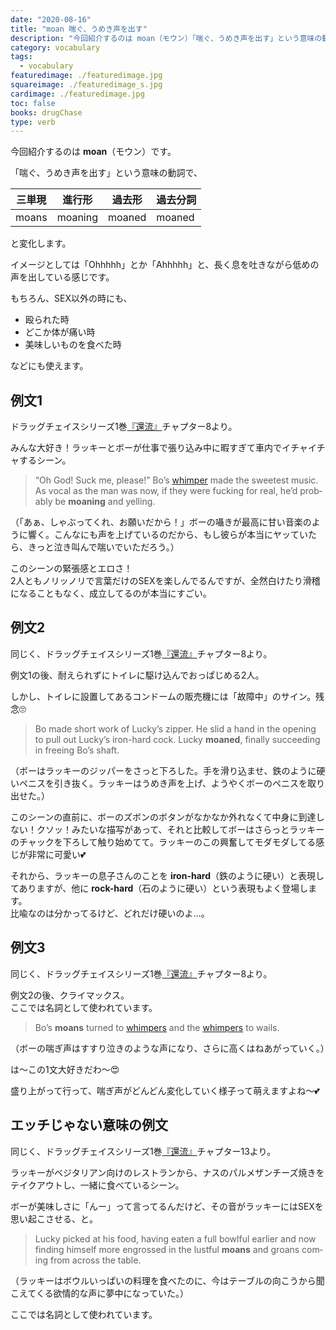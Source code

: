 ```yaml
---
date: "2020-08-16"
title: "moan 喘ぐ、うめき声を出す"
description: "今回紹介するのは moan（モウン）「喘ぐ、うめき声を出す」という意味の動詞です。例文は、ドラッグチェイスシリーズ1巻『還流』より"
category: vocabulary
tags:
  - vocabulary
featuredimage: ./featuredimage.jpg
squareimage: ./featuredimage_s.jpg
cardimage: ./featuredimage.jpg
toc: false
books: drugChase
type: verb
---
```



今回紹介するのは __moan__（モウン）です。  

「喘ぐ、うめき声を出す」という意味の動詞で、

|三単現|進行形|過去形|過去分詞|
|---|---|---|---|
|moans|moaning|moaned|moaned|

と変化します。

イメージとしては「Ohhhhh」とか「Ahhhhh」と、長く息を吐きながら低めの声を出している感じです。

もちろん、SEX以外の時にも、

- 殴られた時
- どこか体が痛い時
- 美味しいものを食べた時

などにも使えます。

<VocabularySeriesMoan current="moan" />

## 例文1

ドラッグチェイスシリーズ1巻[『還流』](/mm-romance/the-mermaid-murders/)チャプター8より。

みんな大好き！ラッキーとボーが仕事で張り込み中に暇すぎて車内でイチャイチャするシーン。

<Blockquote book srcBook="diversion" lang="en" chapter="8">
“Oh God! Suck me, please!” Bo’s <a href="/vocabulary/whimper/">whimper</a> made the sweetest music. As vocal as the man was now, if they were fucking for real, he’d probably be <strong>moaning</strong> and yelling.
</Blockquote>

<p className="translation">（「あぁ、しゃぶってくれ、お願いだから！」ボーの囁きが最高に甘い音楽のように響く。こんなにも声を上げているのだから、もし彼らが本当にヤッていたら、きっと泣き叫んで喘いでいただろう。）</p>

このシーンの緊張感とエロさ！  
2人ともノリッノリで言葉だけのSEXを楽しんでるんですが、全然白けたり滑稽になることもなく、成立してるのが本当にすごい。

## 例文2

同じく、ドラッグチェイスシリーズ1巻[『還流』](/mm-romance/the-mermaid-murders/)チャプター8より。

例文1の後、耐えられずにトイレに駆け込んでおっぱじめる2人。

しかし、トイレに設置してあるコンドームの販売機には「故障中」のサイン。残念🙄

<Blockquote book srcBook="diversion" lang="en" chapter="8">
Bo made short work of Lucky’s zipper. He slid a hand in the opening to pull out Lucky’s iron-hard cock. Lucky <strong>moaned</strong>, finally succeeding in freeing Bo’s shaft.
</Blockquote>

<p className="translation">（ボーはラッキーのジッパーをさっと下ろした。手を滑り込ませ、鉄のように硬いペニスを引き抜く。ラッキーはうめき声を上げ、ようやくボーのペニスを取り出せた。）</p>

このシーンの直前に、ボーのズボンのボタンがなかなか外れなくて中身に到達しない！クソッ！みたいな描写があって、それと比較してボーはさらっとラッキーのチャックを下ろして触り始めてて。ラッキーのこの興奮してモダモダしてる感じが非常に可愛い💕

それから、ラッキーの息子さんのことを __iron-hard__（鉄のように硬い）と表現してありますが、他に __rock-hard__（石のように硬い）という表現もよく登場します。  
比喩なのは分かってるけど、どれだけ硬いのよ…。

## 例文3

同じく、ドラッグチェイスシリーズ1巻[『還流』](/mm-romance/the-mermaid-murders/)チャプター8より。

例文2の後、クライマックス。  
ここでは名詞として使われています。

<Blockquote book srcBook="diversion" lang="en" chapter="8">
Bo’s <strong>moans</strong> turned to <a href="/vocabulary/whimper/">whimpers</a> and the <a href="/vocabulary/whimper/">whimpers</a> to wails.
</Blockquote>

<p className="translation">（ボーの喘ぎ声はすすり泣きのような声になり、さらに高くはねあがっていく。）</p>

は〜この1文大好きだわ〜😍

盛り上がって行って、喘ぎ声がどんどん変化していく様子って萌えますよね〜💕

## エッチじゃない意味の例文

同じく、ドラッグチェイスシリーズ1巻[『還流』](/mm-romance/the-mermaid-murders/)チャプター13より。

ラッキーがベジタリアン向けのレストランから、ナスのパルメザンチーズ焼きをテイクアウトし、一緒に食べているシーン。

ボーが美味しさに「んー」って言ってるんだけど、その音がラッキーにはSEXを思い起こさせる、と。

<Blockquote book srcBook="diversion" lang="en" chapter="13">
Lucky picked at his food, having eaten a full bowlful earlier and now finding himself more engrossed in the lustful <strong>moans</strong> and groans coming from across the table.
</Blockquote>

<p className="translation">（ラッキーはボウルいっぱいの料理を食べたのに、今はテーブルの向こうから聞こえてくる欲情的な声に夢中になっていた。）</p>

ここでは名詞として使われています。

<VocabularyFooter book="diversion" />
